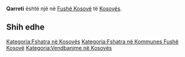{{Fshat në 
 | Emri                = Qarreti
 | EmriAlt                = 
 | NAME_SHORT_FORM=      
 | NAME_GENERIC=      
 | NAME_SORT_NAME_RO=      QARRETI
 | FULL_NAME_RO = Qarreti
 | FULL_NAME_ND_RO=Qarreti
 | SORT_NAME_RG=QARRETI
 | FULL_NAME_RG=Qarreti
 | FULL_NAME_ND_RG=Qarreti
 | SRP_NAME_SHORT_FORM=      
 | SRP_NAME_GENERIC=      
 | SRP_NAME_SORT_NAME_RO=      
 | SRP_FULL_NAME_RO = 
 | SRP_FULL_NAME_ND_RO=
 | SRP_SORT_NAME_RG=
 | SRP_FULL_NAME_RG=
 | SRP_FULL_NAME_ND_RG=
 | Emri (Rasa dhanore) = 
 | Figura              = 
 | Shteti              = Kosovo
 | Komuna              = Fushë Kosovë
 | Kodi postar         = 
 | Sipërfaqja          = 

 | Popullsia           = 

 | Regj. i popullsisë  = 
 | Dend. e popullsisë  = 
 | Faqja zyrtare       = 
 <!--- Koordinatat ----> 
 | Gjerësia            = 42.564444
 | Gjatësia            = 21.637222
 | Lartësia            = 
}}
'''Qarreti''' është një [[]] në [[Fushë Kosovë]] të [[Kosovës]].

<!-- == Gjeografia == -->
<!-- == Historia == -->
<!-- == Demografia == -->
== Shih edhe ==
{{Komuna Fushë Kosovë}}
{{Kosovo-Administrata-Cung}}

[[Kategoria:Fshatra në Kosovës]]
[[Kategoria:Fshatra në Kommunes Fushë Kosovë]]
[[Kategoria:Vendbanime në Kosovës]]